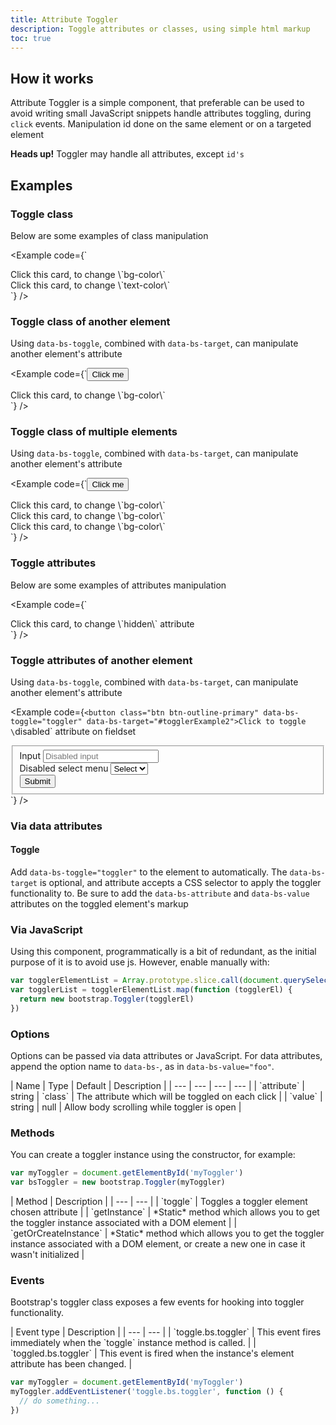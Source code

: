 ```yaml
---
title: Attribute Toggler
description: Toggle attributes or classes, using simple html markup
toc: true
---
```


## How it works

Attribute Toggler is a simple component, that preferable can be used to avoid writing small JavaScript snippets handle attributes toggling, during `click` events.
Manipulation id done on the same element or on a targeted element

**Heads up!** Toggler may handle all attributes, except `id's`

## Examples

### Toggle class

Below are some examples of class manipulation

<Example code={`<div class="card" data-bs-toggle="toggler" data-bs-value="bg-warning" data-bs-attribute="class">
  <div class="card-body">Click this card, to change \`bg-color\`</div>
</div>

<div class="card mt-2" data-bs-toggle="toggler" data-bs-value="text-danger" data-bs-attribute="class">
  <div class="card-body">Click this card, to change \`text-color\`</div>
</div>`} />

### Toggle class of another element

Using `data-bs-toggle`, combined with `data-bs-target`, can manipulate another element's attribute

<Example code={`<button class="btn btn-outline-primary" data-bs-toggle="toggler" data-bs-target="#togglerExample1">Click me</button>

<div id="togglerExample1" class="card mt-2" data-bs-value="bg-info" data-bs-attribute="class">
  <div class="card-body">Click this card, to change \`bg-color\`</div>
</div>`} />

### Toggle class of multiple elements

Using `data-bs-toggle`, combined with `data-bs-target`, can manipulate another element's attribute

<Example code={`<button class="btn btn-outline-primary" data-bs-toggle="toggler" data-bs-target=".togglerExampleClass1">Click me</button>

<div class="card mt-2 togglerExampleClass1" data-bs-value="bg-info" data-bs-attribute="class">
  <div class="card-body">Click this card, to change \`bg-color\`</div>
</div>

<div class="card mt-2 togglerExampleClass1" data-bs-value="bg-warning" data-bs-attribute="class">
  <div class="card-body">Click this card, to change \`bg-color\`</div>
</div>

<div class="card mt-2 togglerExampleClass1" data-bs-value="bg-info" data-bs-attribute="class">
  <div class="card-body">Click this card, to change \`bg-color\`</div>
</div>`} />

### Toggle attributes

Below are some examples of attributes manipulation

<Example code={`<div class="card" data-bs-toggle="toggler" data-bs-value="true" data-bs-attribute="hidden">
  <div class="card-body">Click this card, to change \`hidden\` attribute</div>
</div>`} />

### Toggle attributes of another element

Using `data-bs-toggle`, combined with `data-bs-target`, can manipulate another element's attribute

<Example code={`<button class="btn btn-outline-primary" data-bs-toggle="toggler" data-bs-target="#togglerExample2">Click to toggle \`disabled\` attribute on fieldset</button>

<fieldset class="mt-3" id="togglerExample2" data-bs-value="disabled" data-bs-attribute="disabled">
  <div class="mb-3">
    <label for="disabledTextInput" class="form-label">Input</label>
    <input type="text" id="disabledTextInput" class="form-control" placeholder="Disabled input">
  </div>
  <div class="mb-3">
    <label for="disabledSelect" class="form-label">Disabled select menu</label>
    <select id="disabledSelect" class="form-select">
      <option>Select</option>
    </select>
  </div>
  <button type="submit" class="btn btn-primary">Submit</button>
</fieldset>`} />

### Via data attributes

#### Toggle

Add `data-bs-toggle="toggler"` to the element to automatically.
The `data-bs-target` is optional, and attribute accepts a CSS selector to apply the toggler functionality to.
Be sure to add the `data-bs-attribute` and `data-bs-value` attributes  on the toggled element's markup

### Via JavaScript

Using this component, programmatically is a bit of redundant, as the initial purpose of it is to avoid use js.
However, enable manually with:

```js
var togglerElementList = Array.prototype.slice.call(document.querySelectorAll('[data-bs-toggle="toggler"]'))
var togglerList = togglerElementList.map(function (togglerEl) {
  return new bootstrap.Toggler(togglerEl)
})
```

### Options

Options can be passed via data attributes or JavaScript. For data attributes, append the option name to `data-bs-`, as in `data-bs-value="foo"`.

<BsTable>
| Name | Type | Default | Description |
| --- | --- | --- | --- |
| `attribute` | string | `class` | The attribute which will be toggled on each click |
| `value` | string | null | Allow body scrolling while toggler is open |
</BsTable>

### Methods

You can create a toggler instance using the constructor, for example:

```js
var myToggler = document.getElementById('myToggler')
var bsToggler = new bootstrap.Toggler(myToggler)
```

<BsTable>
| Method | Description |
| --- | --- |
| `toggle` | Toggles a toggler element chosen attribute |
| `getInstance` | *Static* method which allows you to get the toggler instance associated with a DOM element |
| `getOrCreateInstance` | *Static* method which allows you to get the toggler instance associated with a DOM element, or create a new one in case it wasn't initialized |
</BsTable>

### Events

Bootstrap's toggler class exposes a few events for hooking into toggler functionality.

<BsTable>
| Event type | Description |
| --- | --- |
| `toggle.bs.toggler` | This event fires immediately when the `toggle` instance method is called. |
| `toggled.bs.toggler` | This event is fired when the instance's element attribute has been changed. |
</BsTable>

```js
var myToggler = document.getElementById('myToggler')
myToggler.addEventListener('toggle.bs.toggler', function () {
  // do something...
})
```
